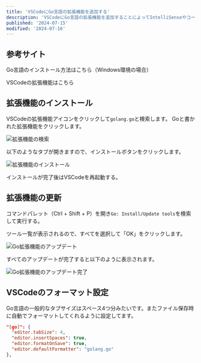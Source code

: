 ```yaml
---
title: 'VSCodeにGo言語の拡張機能を追加する'
description: 'VSCodeにGo言語の拡張機能を追加することによってIntelliSenseやコードナビゲーション、デバッグ機能が使えます。'
published: '2024-07-15'
modified: '2024-07-16'
---
```


## 参考サイト

Go言語のインストール方法はこちら（Windows環境の場合）
<LinkCard url="https://blog.daichi2mori.com/posts/20240714-windows-golang-install" />

VSCodeの拡張機能はこちら
<LinkCard url="https://learn.microsoft.com/ja-jp/azure/developer/go/configure-visual-studio-code" />


## 拡張機能のインストール

VSCodeの拡張機能アイコンをクリックして`golang.go`と検索します。
Goと書かれた拡張機能をクリックします。

![拡張機能の検索](/static/search-golang-extensions.png)

以下のようなタブが開きますので、インストールボタンをクリックします。

![拡張機能のインストール](/static/golang-extensions-install.png)

インストールが完了後はVSCodeを再起動する。


## 拡張機能の更新

コマンドパレット（Ctrl + Shift + P）を開き`Go: Install/Update tools`を検索して実行する。

ツール一覧が表示されるので、すべてを選択して「OK」をクリックします。

![Go拡張機能のアップデート](/static/golang-extension-update.png)

すべてのアップデートが完了すると以下のように表示されます。

![Go拡張機能のアップデート完了](/static/golang-extensions-update-completed.png)


## VSCodeのフォーマット設定

Go言語の一般的なタブサイズはスペース4つ分みたいです。またファイル保存時に自動でフォーマットしてくれるように設定してます。

```json
"[go]": {
  "editor.tabSize": 4,
  "editor.insertSpaces": true,
  "editor.formatOnSave": true,
  "editor.defaultFormatter": "golang.go"
},
```
